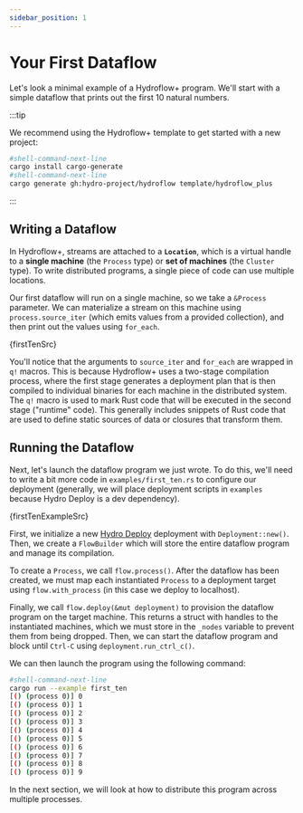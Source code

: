 ```yaml
---
sidebar_position: 1
---
```



# Your First Dataflow
Let's look a minimal example of a Hydroflow+ program. We'll start with a simple dataflow that prints out the first 10 natural numbers.

:::tip

We recommend using the Hydroflow+ template to get started with a new project:

```bash
#shell-command-next-line
cargo install cargo-generate
#shell-command-next-line
cargo generate gh:hydro-project/hydroflow template/hydroflow_plus
```

:::

## Writing a Dataflow

In Hydroflow+, streams are attached to a **`Location`**, which is a virtual handle to a **single machine** (the `Process` type) or **set of machines** (the `Cluster` type). To write distributed programs, a single piece of code can use multiple locations.

Our first dataflow will run on a single machine, so we take a `&Process` parameter. We can materialize a stream on this machine using `process.source_iter` (which emits values from a provided collection), and then print out the values using `for_each`.

<CodeBlock language="rust" title="src/first_ten.rs">{firstTenSrc}</CodeBlock>

You'll notice that the arguments to `source_iter` and `for_each` are wrapped in `q!` macros. This is because Hydroflow+ uses a two-stage compilation process, where the first stage generates a deployment plan that is then compiled to individual binaries for each machine in the distributed system. The `q!` macro is used to mark Rust code that will be executed in the second stage ("runtime" code). This generally includes snippets of Rust code that are used to define static sources of data or closures that transform them.

## Running the Dataflow
Next, let's launch the dataflow program we just wrote. To do this, we'll need to write a bit more code in `examples/first_ten.rs` to configure our deployment (generally, we will place deployment scripts in `examples` because Hydro Deploy is a dev dependency).

<CodeBlock language="rust" title="examples/first_ten.rs">{firstTenExampleSrc}</CodeBlock>

First, we initialize a new [Hydro Deploy](../../deploy/index.md) deployment with `Deployment::new()`. Then, we create a `FlowBuilder` which will store the entire dataflow program and manage its compilation.

To create a `Process`, we call `flow.process()`. After the dataflow has been created, we must map each instantiated `Process` to a deployment target using `flow.with_process` (in this case we deploy to localhost).

Finally, we call `flow.deploy(&mut deployment)` to provision the dataflow program on the target machine. This returns a struct with handles to the instantiated machines, which we must store in the `_nodes` variable to prevent them from being dropped. Then, we can start the dataflow program and block until `Ctrl-C` using `deployment.run_ctrl_c()`.

We can then launch the program using the following command:

```bash
#shell-command-next-line
cargo run --example first_ten
[() (process 0)] 0
[() (process 0)] 1
[() (process 0)] 2
[() (process 0)] 3
[() (process 0)] 4
[() (process 0)] 5
[() (process 0)] 6
[() (process 0)] 7
[() (process 0)] 8
[() (process 0)] 9
```

In the next section, we will look at how to distribute this program across multiple processes.
